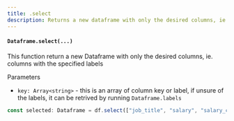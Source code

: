 ```yaml
---
title: .select
description: Returns a new dataframe with only the desired columns, ie. columns with the specified labels
---
```


#### `Dataframe.select(...)`

This function return a new Dataframe with only the desired columns, ie. columns with the specified labels

Parameters

- `key: Array<string>` - this is an array of column key or label, if unsure of the labels, it can be retrived by running `Dataframe.labels`

```typescript
const selected: Dataframe = df.select(["job_title", "salary", "salary_currency", "salary_in_usd"]);
```
